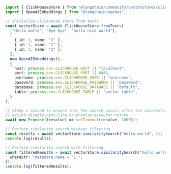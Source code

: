 ```typescript
import { ClickHouseStore } from "@langchain/community/vectorstores/clickhouse";
import { OpenAIEmbeddings } from "@langchain/openai";

// Initialize ClickHouse store from texts
const vectorStore = await ClickHouseStore.fromTexts(
  ["Hello world", "Bye bye", "hello nice world"],
  [
    { id: 2, name: "2" },
    { id: 1, name: "1" },
    { id: 3, name: "3" },
  ],
  new OpenAIEmbeddings(),
  {
    host: process.env.CLICKHOUSE_HOST || "localhost",
    port: process.env.CLICKHOUSE_PORT || 8443,
    username: process.env.CLICKHOUSE_USER || "username",
    password: process.env.CLICKHOUSE_PASSWORD || "password",
    database: process.env.CLICKHOUSE_DATABASE || "default",
    table: process.env.CLICKHOUSE_TABLE || "vector_table",
  }
);

// Sleep 1 second to ensure that the search occurs after the successful insertion of data.
// eslint-disable-next-line no-promise-executor-return
await new Promise((resolve) => setTimeout(resolve, 1000));

// Perform similarity search without filtering
const results = await vectorStore.similaritySearch("hello world", 1);
console.log(results);

// Perform similarity search with filtering
const filteredResults = await vectorStore.similaritySearch("hello world", 1, {
  whereStr: "metadata.name = '1'",
});
console.log(filteredResults);
```